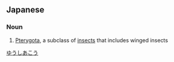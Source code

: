 ==Japanese==
{{ja-kanjitab|ゆう|し|あ|こう|yomi=o}}

===Noun===
{{ja-noun|ゆうしあこう}}

# [[Pterygota]], a subclass of [[insect|insects]] that includes winged insects

[[Category:ja:Insects|ゆうしあこう]]